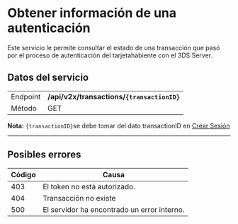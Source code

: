 <MissingTranslationBanner />

# Obtener información de una autenticación

Este servicio le permite consultar el estado de una transacción que pasó por el proceso de autenticación del tarjetahabiente con el 3DS Server.

## Datos del servicio
|          |                                          |
|----------|------------------------------------------|
| Endpoint | **/api/v2x/transactions/`{transactionID}`** |
| Método   | GET                                      |

**Nota:** `{transactionID}`se debe tomar del dato transactionID en [Crear Sesión](/en/three-d-s-server/api/sessions)

---

## Posibles errores

| Código | Causa                                       |
|--------|---------------------------------------------|
| 403    | El token no está autorizado.                | 
| 404    | Transacción no existe                       | 
| 500    | El servidor ha encontrado un error interno. | 

